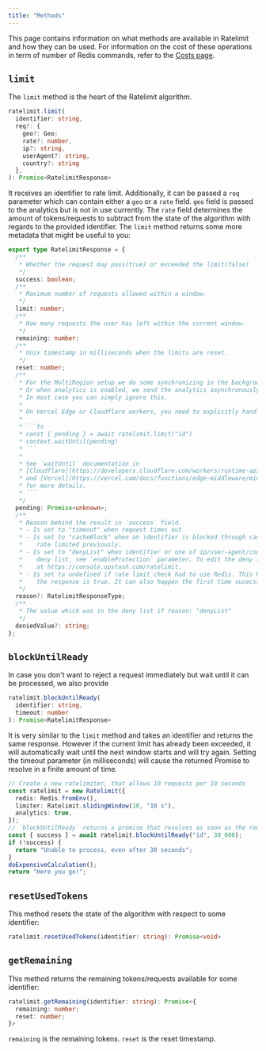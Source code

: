 ```yaml
---
title: "Methods"
---
```

This page contains information on what methods are available in Ratelimit and how they can be used. For information on the
cost of these operations in term of number of Redis commands, refer to the [Costs page](https://upstash.com/docs/redis/sdks/ratelimit-ts/costs).
## `limit`
The `limit` method is the heart of the Ratelimit algorithm.
```ts
ratelimit.limit(
  identifier: string,
  req?: {
    geo?: Geo;
    rate?: number,
    ip?: string,
    userAgent?: string,
    country?: string
  },
): Promise<RatelimitResponse>
```
It receives an identifier to rate limit. Additionally, it can be passed a `req` parameter which can contain either a
`geo` or a `rate` field. `geo` field is passed to the analytics but is not in use currently. The `rate` field determines
the amount of tokens/requests to subtract from the state of the algorithm with regards to the provided identifier.
The `limit` method returns some more metadata that might be useful to you:
````ts
export type RatelimitResponse = {
  /**
   * Whether the request may pass(true) or exceeded the limit(false)
   */
  success: boolean;
  /**
   * Maximum number of requests allowed within a window.
   */
  limit: number;
  /**
   * How many requests the user has left within the current window.
   */
  remaining: number;
  /**
   * Unix timestamp in milliseconds when the limits are reset.
   */
  reset: number;
  /**
   * For the MultiRegion setup we do some synchronizing in the background, after returning the current limit.
   * Or when analytics is enabled, we send the analytics asynchronously after returning the limit.
   * In most case you can simply ignore this.
   *
   * On Vercel Edge or Cloudflare workers, you need to explicitly handle the pending Promise like this:
   *
   * ```ts
   * const { pending } = await ratelimit.limit("id")
   * context.waitUntil(pending)
   * ```
   *
   * See `waitUntil` documentation in
   * [Cloudflare](https://developers.cloudflare.com/workers/runtime-apis/handlers/fetch/#contextwaituntil)
   * and [Vercel](https://vercel.com/docs/functions/edge-middleware/middleware-api#waituntil)
   * for more details.
   * ```
   */
  pending: Promise<unknown>;
  /**
   * Reason behind the result in `success` field.
   * - Is set to "timeout" when request times out
   * - Is set to "cacheBlock" when an identifier is blocked through cache without calling redis because it was
   *    rate limited previously.
   * - Is set to "denyList" when identifier or one of ip/user-agent/country parameters is in deny list. To enable
   *    deny list, see `enableProtection` parameter. To edit the deny list, see the Upstash Ratelimit Dashboard
   *    at https://console.upstash.com/ratelimit.
   * - Is set to undefined if rate limit check had to use Redis. This happens in cases when `success` field in
   *    the response is true. It can also happen the first time sucecss is false.
   */
  reason?: RatelimitResponseType;
  /**
   * The value which was in the deny list if reason: "denyList"
   */
  deniedValue?: string;
};
````
## `blockUntilReady`
In case you don't want to reject a request immediately but wait until it can be
processed, we also provide
```ts
ratelimit.blockUntilReady(
  identifier: string,
  timeout: number
): Promise<RatelimitResponse>
```
It is very similar to the `limit` method and takes an identifier and returns the
same response. However if the current limit has already been exceeded, it will
automatically wait until the next window starts and will try again. Setting the
timeout parameter (in milliseconds) will cause the returned Promise to resolve
in a finite amount of time.
```ts
// Create a new ratelimiter, that allows 10 requests per 10 seconds
const ratelimit = new Ratelimit({
  redis: Redis.fromEnv(),
  limiter: Ratelimit.slidingWindow(10, "10 s"),
  analytics: true,
});
// `blockUntilReady` returns a promise that resolves as soon as the request is allowed to be processed, or after 30 seconds
const { success } = await ratelimit.blockUntilReady("id", 30_000);
if (!success) {
  return "Unable to process, even after 30 seconds";
}
doExpensiveCalculation();
return "Here you go!";
```
## `resetUsedTokens`
This method resets the state of the algorithm with respect to some identifier:
```ts
ratelimit.resetUsedTokens(identifier: string): Promise<void>
```
## `getRemaining`
This method returns the remaining tokens/requests available for some identifier:
```ts
ratelimit.getRemaining(identifier: string): Promise<{
  remaining: number;
  reset: number;
}>
```
`remaining` is the remaining tokens. `reset` is the reset timestamp.